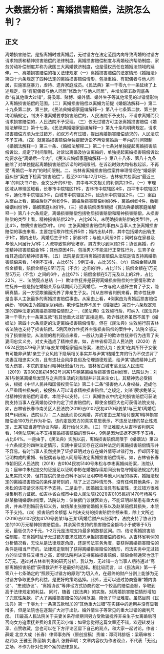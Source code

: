 # 大数据分析：离婚损害赔偿，法院怎么判？
## 正文
离婚损害赔偿，是指离婚时或离婚后，无过错方在法定范围内向导致离婚的过错方请求物质和精神损害赔偿的法律制度。离婚损害赔偿制度与离婚经济帮助制度、家务劳动补偿制度并称为我国三大离婚救济制度，也是侵权责任在婚姻法领域的延伸。一、离婚损害赔偿的相关法律规定（一）离婚损害赔偿的法定情形《婚姻法》第四十六条规定了四种法定的离婚损害赔偿情形，包括重婚、有配偶者与他人同居，实施家庭暴力，虐待、遗弃家庭成员。《民法典》第一千零九十一条延续了上述规定，将“有配偶者与他人同居”修改为“与他人同居”，并增加第五款兜底条款“有其他重大过错”，将吸毒、赌博、婚外情、婚外生子等其他常见的过错情形纳入离婚损害赔偿的范围。（二）离婚损害赔偿以离婚为前提《婚姻法解释一》第二十九条第二款、第三款，《民法典婚姻家庭编解释一》第八十七条第二款、第三款均明确规定，判决不准离婚要求损害赔偿的，人民法院不予支持，不请求离婚而只请求损害赔偿的，人民法院不予受理。（三）仅无过错方可主张离婚损害赔偿《婚姻法解释三》第十七条，《民法典婚姻家庭编解释一》第九十条均明确规定，请求损害赔偿方须为无过错方，如双方均有过错，提出离婚损害赔偿请求的，人民法院不予支持。（四）就离婚损害赔偿单独提起诉讼不再受离婚后一年内的时间限制《婚姻法解释一》第三十条、《婚姻法解释二》第二十七条对单独提起离婚损害赔偿诉讼，规定了时间限制。对诉讼离婚及协议离婚的，单独提起离婚损害赔偿诉讼均要求在“离婚后一年内”。《民法典婚姻家庭编解释一》第八十八条、第八十九条删除了对单独提起离婚损害赔偿诉讼的时间限制，在诉讼时效内均有权起诉，不再受“离婚后一年内”的时间限制。二、吉林省离婚损害赔偿案件审理情况在“婚姻家庭纠纷”案由下检索“损害赔偿”，截至2021年12月13日，吉林省共检索出“最近三年”的判决书71份，全文公开的67份，其中与本文相关的判例共23件。（一）审理区域从审理区域看，长春市中院辖区11件，吉林市中院辖区4件，四平市中院辖区1件，通化市中院辖区3件，白城市中院辖区2件，延边州中院辖区2件。（二）案由从案由上看，离婚后财产纠纷9件，离婚后损害赔偿纠纷8件，离婚纠纷4件，撤销婚姻纠纷1件，婚姻家庭纠纷1件。（三）损害赔偿类型根据《民法典婚姻家庭编解释一》第八十六条规定，离婚损害赔偿包括物质损害赔偿和精神损害赔偿。从损害赔偿的类型上看，精神损害赔偿22件，占比96%，未明确损害赔偿的类型1件，占比4%，物质损害赔偿0件。（四）主张离婚损害赔偿的事由从当事人主张离婚损害赔偿的事由来看，主要包括欺诈性抚养5件；婚内出轨4件，其中包括婚内出轨生子1件，婚内出轨、离婚后生子1件；家暴3件；与他人同居3件；同时存在家暴及与他人同居行为1件；人流导致输卵管堵塞，男方未尽到照顾2件；协议离婚，约定精神损害赔偿金1件；其他原因4件，包括男方不能进行正常性行为、生育子女给其造成的精神损害等。（五）法院是否支持离婚损害赔偿从法院是否支持离婚损害赔偿来看，14例不支持，占比61%；9例支持，占比39%。（六）赔偿金额从赔偿金额看，赔偿金额在0至1万元（不含）之间的1件，占比11%；赔偿金额在1万元至5万元（不含）之间的6件，占比67%；赔偿金额在5万元及以上的2件，占比22%。三、法院观点总结（一）欺诈性抚养是获得离婚损害赔偿的主要情形欺诈性抚养一般是指在婚姻关系存续期间乃至离婚后，一方与他人通奸生育了子女，隐瞒真情，另一方受欺骗而抚养了非亲生子女。[1]从吉林省判例来看，欺诈性抚养是当事人主张最多的离婚损害赔偿事由。从案由上看，4例案由为离婚后损害赔偿纠纷，1例案由为婚姻家庭纠纷。欺诈性抚养不属于《婚姻法》第四十六条规定规定的四种法定的离婚损害赔偿情形之一，《民法典》生效施行后，可纳入《民法典》第一千零九十一条第五款“有其他重大过错”直接适用。欺诈性抚养虽然不属于《婚姻法》第四十六条规定的法定离婚损害赔偿情形，但在《民法典》生效施行前吉林省法院也支持了损害赔偿。5例因欺诈性抚养主张损害赔偿的案件中，法院全部支持了损害赔偿。从法院的裁判观点来看，一般认为妻子的欺诈性抚养行为违背了夫妻间忠实义务，对丈夫造成了精神损害。如，吉林省柳河县人民法院（2020）吉0524民初479号尹某1与姜某1婚姻家庭纠纷案，法院认为：姜某1在其所怀子女很有可能非尹某1亲生子女风险下隐瞒相关事实并与尹某1结婚生育的行为不仅违背了夫妻互相忠实义务，且有违社会风序良俗及伦理道德规范，给尹某1造成精神上的较大伤害，本院酌定给付精神抚慰金1万元。吉林省白城市洮北区人民法院（2019）吉0802民初4862号刘某1与鲍某离婚后损害责任纠纷案，法院认为：刘某1与鲍某离婚后发现与之共同生活的刘甜甜并非其亲生女儿，其精神势必受损失，根据《中华人民共和国侵权责任法》第二十二条“侵害他人人身权益，造成他人严重精神损失的，被侵权人可以请求精神损害赔偿。”之规定，刘某1要求鲍某支付精神损害赔偿的请求，本院予以支持。（二）离婚协议中约定的损害赔偿可获法院支持当事人在离婚协议中约定了损害赔偿的，即使金额巨大也可获得法院支持。如，吉林省长春市南关区人民法院(2019)吉0102民初4170号姜某1与王某1离婚后财产纠纷案，法院认为：二人因此而协议离婚，并约定由王某1给付姜某1精神损害赔偿金100万元作为补偿，该约定是双方的真实意思表示，不违反法律的禁止性规定，王某1应当遵守协议内容，履行给付义务。（三）举证难度大从吉林省判例来看，14例法院判决不支持离婚损害赔偿的案件中，9例是因为证据不足不予支持，占比64%。一是由于，《民法典》实施以前，离婚损害赔偿局限于《婚姻法》第四十六条规定的四种法定情形，实践中要证实存在这四种法定的离婚损害赔偿情形并不容易。有时当事人虽然提供了证据证明对方存在婚外情等过错行为，但却因不能证明构成的重婚、有配偶者与他人同居等法定离婚损害赔偿情形。如，吉林省长春市朝阳区人民法院（2018）吉0104民初5140号朱松与李彬离婚纠纷案，法院认为：庭审中朱松提交的证据足以证明李彬在婚姻存续期间没有恪守婚姻法规定的相互忠实的义务，但其提供的录音资料不足以证明李彬与他人同居的事实，婚姻法规定的离婚损害赔偿的条件是苛刻的，除了上述四种情形外，没有任何其他条件，对朱松的该项请求本院不予支持。二是由于，因婚姻生活具有私密性，无过错方很难搜集到有力证据。如吉林省白城市中级人民法院(2021)吉0105民初1470号杨某与赵某撤销婚姻纠纷案，法院认为：仅依据门诊就医处方，不能证明赵某患有重大疾病，并未尽到婚前告知义务，故杨某主张撤销婚姻关系以及赵某赔偿其损失，本院不予支持。（四）损害赔偿金额低 从判决支持的损害赔偿金额来看，除上文所述(2019)吉0102民初4170号姜某1与王某1离婚后财产纠纷案中，法院支持了协议约定的100万元精神损害赔偿金。其余案件支持的损害赔偿金额均小于或等于5万元，最低仅为2千元，1-2万元是法院支持最多的数额区间。四、结论离婚损害赔偿制度，在离婚时赋予无过错方要求过错方承担损害赔偿的权利。从吉林省判例的分析情况看，无论从是法律规定角度，还是司法实务角度，要获得离婚损害赔偿的条件是相当严苛的。法律规定限制了获得离婚损害赔偿的情形，司法实务中无过错方的举证责任又相当之高，即使法院判决支持离婚损害赔偿，赔偿金额通常也低于5万元。通过对吉林省判例的研究分析，我认为，无过错一方当事人期待通过“高额离婚损害赔偿”获得救济并不是最好的选择。相比较而言，以《民法典》第一千零八十七条确定的“照顾无过错方的原则”为切入点，在最终的财产分割上能够为无过错方争取更多的利益，是更好的策略选择。此外，还可以通过协商签署“婚内协议”、“忠诚协议”、“离婚协议”等非讼方式协商约定一个较高的赔偿金额，争取到高于法律规定的利益。 同时，随着《民法典》的实施，对离婚损害赔偿情形增加了兜底性条款，扩大了离婚损害赔偿的适用范围，降低了举证难度。虽然目前《民法典》第一千零九十一条第五款增加的“其他重大过错”在实践中的运用并没有显著增多，但是法院也在逐渐扩大对于出轨、婚外情生子等常见的重大过错的裁判尺度。 [1]最高人民法院关于夫妻关系存续期间男方受欺骗抚养非亲生子女离婚后可否向女方追索抚养费的复函无讼小编：如果您觉得这篇文章还不错，欢迎转发分享、点赞收藏，您也可以在下方评论区留下自己的观点，和大家一起讨论。作者：薛媛 北京大成（长春）律师事务所（原创投稿）责编：邓珂玮排版：梁萌审核：赵润众 王雅玉 陈丽娟 刘逸凡 张野声明：文章内容仅为作者观点，不代表「无讼」立场，不作为针对任何个案的法律意见。